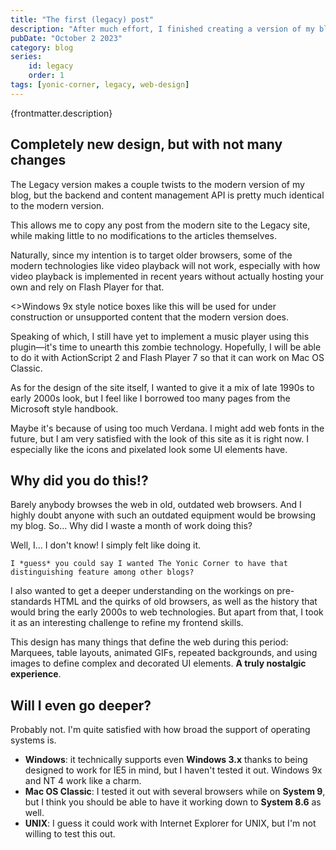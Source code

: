 ---
title: "The first (legacy) post"
description: "After much effort, I finished creating a version of my blog compatible with legacy browsers from the late 1990s. That’s nearly a 30 year gap!"
pubDate: "October 2 2023"
category: blog
series: 
    id: legacy
    order: 1
tags: [yonic-corner, legacy, web-design]
---


<div class="feed-preview">
    <p>{frontmatter.description}</p>
</div>

## Completely new design, but with not many changes

The Legacy version makes a couple twists to the modern version of my blog, but the backend and content management API is pretty much identical to the modern version.

This allows me to copy any post from the modern site to the Legacy site, while making little to no modifications to the articles themselves.

Naturally, since my intention is to target older browsers, some of the modern technologies like video playback will not work, especially with how video playback is implemented in recent years without actually hosting your own and rely on Flash Player for that.

<AlertBox title="Notice">
<>Windows 9x style notice boxes like this will be used for under construction or unsupported content that the modern version does.</>
</AlertBox>

Speaking of which, I still have yet to implement a music player using this plugin&mdash;it's time to unearth this zombie technology. Hopefully, I will be able to do it with ActionScript 2 and Flash Player 7 so that it can work on Mac OS Classic.

As for the design of the site itself, I wanted to give it a mix of late 1990s to early 2000s look, but I feel like I borrowed too many pages from the Microsoft style handbook.

Maybe it's because of using too much Verdana. I might add web fonts in the future, but I am very satisfied with the look of this site as it is right now. I especially like the icons and pixelated look some UI elements have.

## Why did you do this!?

Barely anybody browses the web in old, outdated web browsers. And I highly doubt anyone with such an outdated equipment would be browsing my blog. So... Why did I waste a month of work doing this?

<TextBubble position="bottom" alignment="far" theme="yonic">
    Well, I... I don't know! I simply felt like doing it.

    I *guess* you could say I wanted The Yonic Corner to have that distinguishing feature among other blogs?
</TextBubble>
<Chara name="yonic" set="summer" sprite="suspicious" thoughts="Note to self: I need to create my winter sprites!" />

I also wanted to get a deeper understanding on the workings on pre-standards HTML and the quirks of old browsers, as well as the history that would bring the early 2000s to web technologies. But apart from that, I took it as an interesting challenge to refine my frontend skills.

This design has many things that define the web during this period: Marquees, table layouts, animated GIFs, repeated backgrounds, and using images to define complex and decorated UI elements. **A truly nostalgic experience**.

## Will I even go deeper?

Probably not. I'm quite satisfied with how broad the support of operating systems is.

- **Windows**: it technically supports even **Windows 3.x** thanks to being designed to work for IE5 in mind, but I haven't tested it out. Windows 9x and NT 4 work like a charm.
- **Mac OS Classic**: I tested it out with several browsers while on **System 9**, but I think you should be able to have it working down to **System 8.6** as well.
- **UNIX**: I guess it could work with Internet Explorer for UNIX, but I'm not willing to test this out.